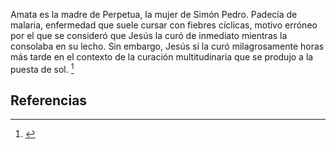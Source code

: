Amata es la madre de Perpetua, la mujer de Simón Pedro. Padecía de malaria, enfermedad que suele cursar con fiebres cíclicas, motivo erróneo por el que se consideró que Jesús la curó de inmediato mientras la consolaba en su lecho. Sin embargo, Jesús sí la curó milagrosamente horas más tarde en el contexto de la curación multitudinaria que se produjo a la puesta de sol. <ref>{{lib|LU|145|2|15-16}}</ref> 

== Referencias ==
<references />
